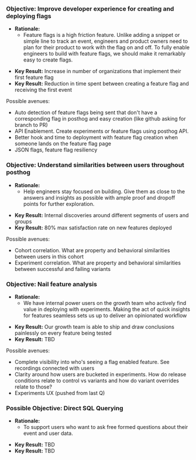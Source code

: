 ### Objective: Improve developer experience for creating and deploying flags

* **Rationale:**
     * Feature flags is a high friction feature. Unlike adding a snippet or simple line to track an event, engineers and product owners need to plan for their product to work with the flag on and off. 
     To fully enable engineers to build with feature flags, we should make it remarkably easy to create flags.
 
- **Key Result:** Increase in number of organizations that implement their first feature flag
- **Key Result:** Reduction in time spent between creating a feature flag and receiving the first event
    
Possible avenues:
- Auto detection of feature flags being sent that don't have a corresponding flag in posthog and easy creation (like github asking for branch to PR)
- API Enablement. Create experiments or feature flags using posthog API.
- Better hook and time to deployment with feature flag creation when someone lands on the feature flag page
- JSON flags, feature flag resiliency

### Objective: Understand similarities between users throughout posthog

* **Rationale:**
     * Help engineers stay focused on building. Give them as close to the answers and insights as possible with ample proof and dropoff points for further exploration.
 
- **Key Result:** Internal discoveries around different segments of users and groups
- **Key Result:** 80% max satisfaction rate on new features deployed

 Possible avenues:
- Cohort correlation. What are property and behavioral similarities between users in this cohort
- Experiment correlation. What are property and behavioral similarities between successful and failing variants


### Objective: Nail feature analysis

* **Rationale:**
     * We have internal power users on the growth team who actively find value in deploying with experiments. Making the act of quick insights for features seamless sets us up to deliver an opinionated workflow

- **Key Result:** Our growth team is able to ship and draw conclusions painlessly on every feature being tested
- **Key Result:** TBD

Possible avenues:
- Complete visibility into who's seeing a flag enabled feature. See recordings connected with users
- Clarity around how users are bucketed in experiments. How do release conditions relate to control vs variants and how do variant overrides relate to those?
- Experiments UX (pushed from last Q)

### Possible Objective: Direct SQL Querying

* **Rationale:**
     * To support users who want to ask free formed questions about their event and user data.

- **Key Result:** TBD
- **Key Result:** TBD
